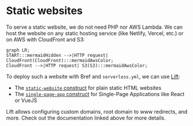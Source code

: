 # Static websites

To serve a static website, we do not need PHP nor AWS Lambda. We can host the website on any static hosting service (like Netlify, Vercel, etc.) or on AWS with CloudFront and S3:

```mermaid
graph LR;
START:::mermaidHidden -->|HTTP request| CloudFront(CloudFront):::mermaidAwsColor;
CloudFront -->|HTTP request| S3(S3):::mermaidAwsColor;
```

To deploy such a website with Bref and `serverless.yml`, we can use [Lift](https://github.com/getlift/lift):

- The [`static-website` construct](https://github.com/getlift/lift/blob/master/docs/static-website.md) for plain static HTML websites
- The [`single-page-app` construct](https://github.com/getlift/lift/blob/master/docs/single-page-app.md) for Single-Page Applications like React or VueJS

Lift allows configuring custom domains, root domain to www redirects, and more. Check out the documentation linked above for more details.
